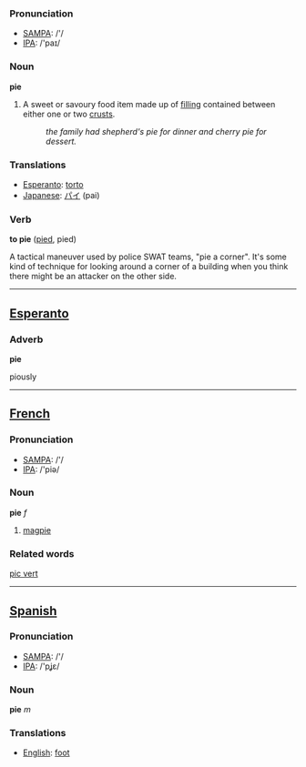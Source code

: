 ===Pronunciation===
*[[w:SAMPA|SAMPA]]: /'/
*[[w:IPA|IPA]]: /'paɪ/

=== Noun ===

'''pie'''

#A sweet or savoury food item made up of [[filling]] contained between either one or two [[crust]]s.
#:''the family had shepherd's pie for dinner and cherry pie for dessert.''

=== Translations ===
*[[Esperanto]]: [[torto]]
*[[Japanese]]: [[パイ]] (pai)

=== Verb ===

'''to pie''' ([[pied]], pied)

A tactical maneuver used by police SWAT teams, "pie a corner".  It's some kind of technique for looking around a corner of a building when you think there might be an attacker on the other side.

----

==[[Esperanto]]==

=== Adverb ===

'''pie'''

piously

----

==[[French]]==

===Pronunciation===
*[[w:SAMPA|SAMPA]]: /'/
*[[w:IPA|IPA]]: /'piə/

=== Noun ===

'''pie''' ''f''

# [[magpie]]


=== Related words ===

[[pic vert]]
----

==[[Spanish]]==

===Pronunciation===
*[[w:SAMPA|SAMPA]]: /'/
*[[w:IPA|IPA]]: /'pʝε/

=== Noun ===

'''pie''' ''m''

=== Translations ===
*[[English]]: [[foot]]